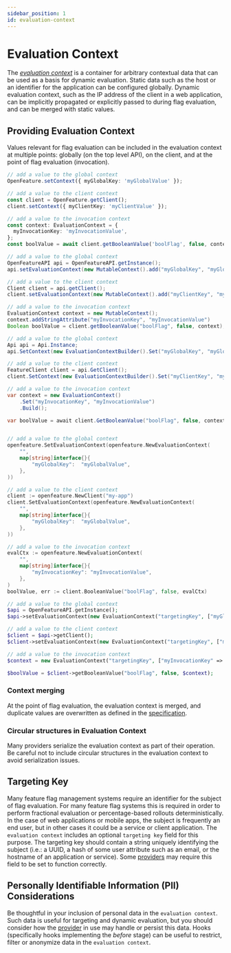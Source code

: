 ```yaml
---
sidebar_position: 1
id: evaluation-context
---
```



# Evaluation Context

The [_evaluation context_](/docs/specification/glossary#evaluation-context) is a container for arbitrary contextual data that can be used as a basis for dynamic evaluation. Static data such as the host or an identifier for the application can be configured globally. Dynamic evaluation context, such as the IP address of the client in a web application, can be implicitly propagated or explicitly passed to during flag evaluation, and can be merged with static values.

## Providing Evaluation Context

Values relevant for flag evaluation can be included in the evaluation context at multiple points: globally (on the top level API), on the client, and at the point of flag evaluation (invocation).

<Tabs groupId="code">
<TabItem value="js" label="TypeScript">

```ts
// add a value to the global context
OpenFeature.setContext({ myGlobalKey: 'myGlobalValue' });

// add a value to the client context
const client = OpenFeature.getClient();
client.setContext({ myClientKey: 'myClientValue' });

// add a value to the invocation context
const context: EvaluationContext = {
  myInvocationKey: 'myInvocationValue',
};
const boolValue = await client.getBooleanValue('boolFlag', false, context);
```

</TabItem>
<TabItem value="java" label="Java">

```java
// add a value to the global context
OpenFeatureAPI api = OpenFeatureAPI.getInstance();
api.setEvaluationContext(new MutableContext().add("myGlobalKey", "myGlobalValue"));

// add a value to the client context
Client client = api.getClient();
client.setEvaluationContext(new MutableContext().add("myClientKey", "myClientValue"));

// add a value to the invocation context
EvaluationContext context = new MutableContext();
context.addStringAttribute("myInvocationKey", "myInvocationValue")
Boolean boolValue = client.getBooleanValue("boolFlag", false, context);
```

</TabItem>
<TabItem value="csharp" label="C#">

```csharp
// add a value to the global context
Api api = Api.Instance;
api.SetContext(new EvaluationContextBuilder().Set("myGlobalKey", "myGlobalValue").Build());

// add a value to the client context
FeatureClient client = api.GetClient();
client.SetContext(new EvaluationContextBuilder().Set("myClientKey", "myClientValue").Build());

// add a value to the invocation context
var context = new EvaluationContext()
	.Set("myInvocationKey", "myInvocationValue")
	.Build();

var boolValue = await client.GetBooleanValue("boolFlag", false, context);
```

</TabItem>
<TabItem value="go" label="Go">

```go

// add a value to the global context
openfeature.SetEvaluationContext(openfeature.NewEvaluationContext(
	"",
	map[string]interface{}{
		"myGlobalKey":  "myGlobalValue",
	},
))

// add a value to the client context
client := openfeature.NewClient("my-app")
client.SetEvaluationContext(openfeature.NewEvaluationContext(
	"", 
	map[string]interface{}{
		"myGlobalKey":  "myGlobalValue",
	},
))

// add a value to the invocation context
evalCtx := openfeature.NewEvaluationContext(
	"",
	map[string]interface{}{
		"myInvocationKey": "myInvocationValue",
	},
)
boolValue, err := client.BooleanValue("boolFlag", false, evalCtx)
```

</TabItem>
<TabItem value="php" label="PHP">

```php
// add a value to the global context
$api = OpenFeatureAPI.getInstance();
$api->setEvaluationContext(new EvaluationContext("targetingKey", ["myGlobalKey" => "myGlobalValue"]));

// add a value to the client context
$client = $api->getClient();
$client->setEvaluationContext(new EvaluationContext("targetingKey", ["myClientKey" => "myClientValue"]));

// add a value to the invocation context
$context = new EvaluationContext("targetingKey", ["myInvocationKey" => "myInvocationValue"]);

$boolValue = $client->getBooleanValue("boolFlag", false, $context);
```

</TabItem>
</Tabs>

### Context merging

At the point of flag evaluation, the evaluation context is merged, and duplicate values are overwritten as defined in the [specification](/docs/specification/sections/evaluation-context#merging-context).

### Circular structures in Evaluation Context

Many providers serialize the evaluation context as part of their operation. Be careful not to include circular structures in the evaluation context to avoid serialization issues.

## Targeting Key

Many feature flag management systems require an identifier for the subject of flag evaluation. For many feature flag systems this is required in order to perform fractional evaluation or percentage-based rollouts deterministically. In the case of web applications or mobile apps, the subject is frequently an end user, but in other cases it could be a service or client application. The `evaluation context` includes an optional `targeting key` field for this purpose. The targeting key should contain a string uniquely identifying the subject (i.e.: a UUID, a hash of some user attribute such as an email, or the hostname of an application or service). Some [providers](/docs/reference/concepts/provider) may require this field to be set to function correctly.

## Personally Identifiable Information (PII) Considerations

Be thoughtful in your inclusion of personal data in the `evaluation context`. Such data is useful for targeting and dynamic evaluation, but you should consider how the [provider](/docs/reference/concepts/provider) in use may handle or persist this data. Hooks (specifically hooks implementing the _before_ stage) can be useful to restrict, filter or anonymize data in the `evaluation context`.
